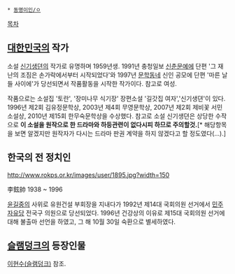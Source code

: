  * [[동명이인/ㅇ]]

[[목차]]
== [[대한민국]]의 작가 ==
소설 [[신기생뎐]]의 작가로 유명하며 1959년생. 1991년 충청일보 [[신춘문예]]에 단편 '그 재난의 조짐은 손가락에서부터 시작되었다'와 1997년 [[문학동네]] 신인 공모에 단편 '마른 날들 사이에'가 당선되면서 작품활동을 시작한 작가이다. 참고로 여성.

작품으로는 소설집 '토란', '장미나무 식기장' 장편소설 '길갓집 여자','신기생뎐'이 있다. 1996년 제2회 김유정문학상, 2003년 제4회 무영문학상, 2007년 제2회 제비꽃 서민소설상,  2010년 제15회 한무숙문학상을 수상했다. 참고로 소설 신기생뎐은 상당한 수작으로 '''이 소설을 원작으로 한 드라마와 하등관련이 없다시피 하므로 주의할것.'''[* 해당항목을 보면 알겠지만 원작자가 다시는 드라마 판권 계약을 하지 않겠다고 할 정도였다(...).]

== 한국의 전 정치인 ==
http://www.rokps.or.kr/images/user/1895.jpg?width=150

李鉉帥
1938 ~ 1996

[[윤길중]]의 사위로 유원건설 부회장을 지내다가 1992년 제14대 국회의원 선거에서 [[민주자유당]] 전국구 의원으로 당선되었다. 1996년 건강상의 이유로 제15대 국회의원 선거에 대해 불출마 선언을 하였고, 그 해 10월 30일 숙환으로 별세하였다. 

== [[슬램덩크]]의 등장인물 ==
[[이현수(슬램덩크)]] 참조.
